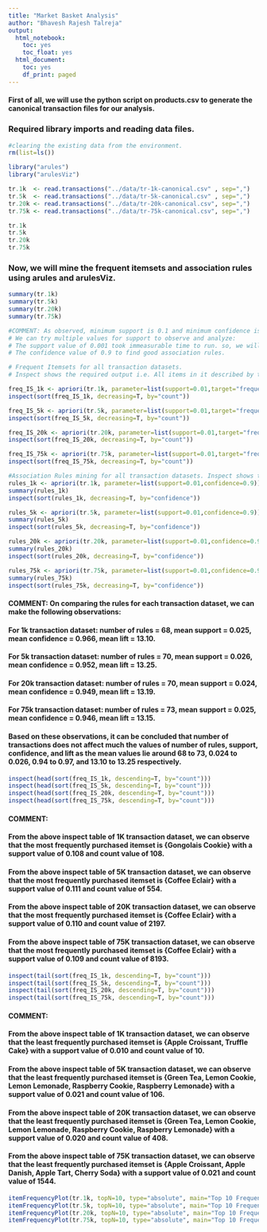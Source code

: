 ```yaml
---
title: "Market Basket Analysis"
author: "Bhavesh Rajesh Talreja"
output:
  html_notebook:
    toc: yes
    toc_float: yes
  html_document:
    toc: yes
    df_print: paged
---
```


#### First of all, we will use the python script on products.csv to generate the canonical transaction files for our analysis.

### Required library imports and reading data files.

```r

#clearing the existing data from the environment.
rm(list=ls())

library("arules")
library("arulesViz")

tr.1k  <- read.transactions("../data/tr-1k-canonical.csv" , sep=",")
tr.5k  <- read.transactions("../data/tr-5k-canonical.csv" , sep=",")
tr.20k <- read.transactions("../data/tr-20k-canonical.csv", sep=",")
tr.75k <- read.transactions("../data/tr-75k-canonical.csv", sep=",")

tr.1k
tr.5k
tr.20k
tr.75k

```
### Now, we will mine the frequent itemsets and association rules using arules and arulesViz.

```r

summary(tr.1k)
summary(tr.5k)
summary(tr.20k)
summary(tr.75k)

#COMMENT: As observed, minimum support is 0.1 and minimum confidence is 0.8.
# We can try multiple values for support to observe and analyze:
# The support value of 0.001 took immeasurable time to run. so, we will try with 0.01.
# The confidence value of 0.9 to find good association rules.

# Frequent Itemsets for all transaction datasets.
# Inspect shows the required output i.e. All items in it described by the product name and along with it, the support of that itemset.

freq_IS_1k <- apriori(tr.1k, parameter=list(support=0.01,target="frequent itemsets"))
inspect(sort(freq_IS_1k, decreasing=T, by="count"))

freq_IS_5k <- apriori(tr.5k, parameter=list(support=0.01,target="frequent itemsets"))
inspect(sort(freq_IS_5k, decreasing=T, by="count"))

freq_IS_20k <- apriori(tr.20k, parameter=list(support=0.01,target="frequent itemsets"))
inspect(sort(freq_IS_20k, decreasing=T, by="count"))

freq_IS_75k <- apriori(tr.75k, parameter=list(support=0.01,target="frequent itemsets"))
inspect(sort(freq_IS_75k, decreasing=T, by="count"))

#Association Rules mining for all transaction datasets. Inspect shows the required output i.e. for each rule: the antecedent, the consequent, the support of the rule, the confidence of the rule.
rules_1k <- apriori(tr.1k, parameter=list(support=0.01,confidence=0.9))
summary(rules_1k)
inspect(sort(rules_1k, decreasing=T, by="confidence"))

rules_5k <- apriori(tr.5k, parameter=list(support=0.01,confidence=0.9))
summary(rules_5k)
inspect(sort(rules_5k, decreasing=T, by="confidence"))

rules_20k <- apriori(tr.20k, parameter=list(support=0.01,confidence=0.9))
summary(rules_20k)
inspect(sort(rules_20k, decreasing=T, by="confidence"))

rules_75k <- apriori(tr.75k, parameter=list(support=0.01,confidence=0.9))
summary(rules_75k)
inspect(sort(rules_75k, decreasing=T, by="confidence"))

```

#### COMMENT: On comparing the rules for each transaction dataset, we can make the following observations:
#### For 1k transaction dataset: number of rules = 68, mean support = 0.025, mean confidence = 0.966, mean lift = 13.10.
#### For 5k transaction dataset: number of rules = 70, mean support = 0.026, mean confidence = 0.952, mean lift = 13.25.
#### For 20k transaction dataset: number of rules = 70, mean support = 0.024, mean confidence = 0.949, mean lift = 13.19.
#### For 75k transaction dataset: number of rules = 73, mean support = 0.025, mean confidence = 0.946, mean lift = 13.15.
#### Based on these observations, it can be concluded that number of transactions does not affect much the values of number of rules, support, confidence, and lift as the mean values lie around 68 to 73, 0.024 to 0.026, 0.94 to 0.97, and  13.10 to 13.25 respectively.

```r

inspect(head(sort(freq_IS_1k, descending=T, by="count")))
inspect(head(sort(freq_IS_5k, descending=T, by="count")))
inspect(head(sort(freq_IS_20k, descending=T, by="count")))
inspect(head(sort(freq_IS_75k, descending=T, by="count")))

```

#### COMMENT: 
#### From the above inspect table of 1K transaction dataset, we can observe that the most frequently purchased itemset is {Gongolais Cookie} with a support value of 0.108 and count value of 108.
#### From the above inspect table of 5K transaction dataset, we can observe that the most frequently purchased itemset is {Coffee Eclair} with a support value of 0.111 and count value of 554.
#### From the above inspect table of 20K transaction dataset, we can observe that the most frequently purchased itemset is {Coffee Eclair} with a support value of 0.110 and count value of 2197.
#### From the above inspect table of 75K transaction dataset, we can observe that the most frequently purchased itemset is {Coffee Eclair} with a support value of 0.109 and count value of 8193.

```r

inspect(tail(sort(freq_IS_1k, descending=T, by="count")))
inspect(tail(sort(freq_IS_5k, descending=T, by="count")))
inspect(tail(sort(freq_IS_20k, descending=T, by="count")))
inspect(tail(sort(freq_IS_75k, descending=T, by="count")))

```

#### COMMENT: 
#### From the above inspect table of 1K transaction dataset, we can observe that the least frequently purchased itemset is {Apple Croissant, Truffle Cake} with a support value of 0.010 and count value of 10.
#### From the above inspect table of 5K transaction dataset, we can observe that the least frequently purchased itemset is {Green Tea, Lemon Cookie, Lemon Lemonade, Raspberry Cookie, Raspberry Lemonade} with a support value of 0.021 and count value of 106.
#### From the above inspect table of 20K transaction dataset, we can observe that the least frequently purchased itemset is {Green Tea, Lemon Cookie, Lemon Lemonade, Raspberry Cookie, Raspberry Lemonade} with a support value of 0.020 and count value of 408.
#### From the above inspect table of 75K transaction dataset, we can observe that the least frequently purchased itemset is {Apple Croissant, Apple Danish, Apple Tart, Cherry Soda} with a support value of 0.021 and count value of 1544.

```r

itemFrequencyPlot(tr.1k, topN=10, type="absolute", main="Top 10 Frequent Items - 1k Transactions")
itemFrequencyPlot(tr.5k, topN=10, type="absolute", main="Top 10 Frequent Items - 5k Transactions")
itemFrequencyPlot(tr.20k, topN=10, type="absolute", main="Top 10 Frequent Items - 20k Transactions")
itemFrequencyPlot(tr.75k, topN=10, type="absolute", main="Top 10 Frequent Items - 75k Transactions")


```
